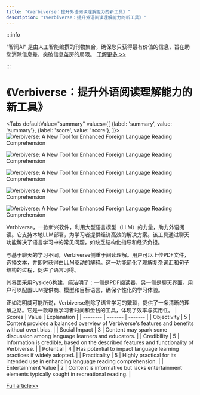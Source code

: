 ```yaml
---
title: "《Verbiverse：提升外语阅读理解能力的新工具》"
description: "《Verbiverse：提升外语阅读理解能力的新工具》"
---
```



:::info

“智闻AI“ 是由人工智能编撰的刊物集合，确保您只获得最有价值的信息，旨在助您消除信息差，突破信息茧房的局限。  [了解更多 >>](/)

:::

# 《Verbiverse：提升外语阅读理解能力的新工具》


<Tabs
	defaultValue="summary"
	values={[
	{label: 'summary', value: 'summary'},
	{label: 'score', value: 'score'},
]}>
<TabItem value="summary">
<img
  src="https://image.informedainews.com/2024/06/Tec-htU-1718077453-0.jpg"
  alt="Verbiverse: A New Tool for Enhanced Foreign Language Reading Comprehension"
/>

<img
  src="https://image.informedainews.com/2024/06/Tec-9bM-1718077453-1.jpg"
  alt="Verbiverse: A New Tool for Enhanced Foreign Language Reading Comprehension"
/>

<img
  src="https://image.informedainews.com/2024/06/Tec-EgS-1718077453-2.jpg"
  alt="Verbiverse: A New Tool for Enhanced Foreign Language Reading Comprehension"
/>

<img
  src="https://image.informedainews.com/2024/06/Tec-8Vd-1718077453-3.jpg"
  alt="Verbiverse: A New Tool for Enhanced Foreign Language Reading Comprehension"
/>

<img
  src="https://image.informedainews.com/2024/06/Tec-Gyh-1718077453-4.jpg"
  alt="Verbiverse: A New Tool for Enhanced Foreign Language Reading Comprehension"
/>



Verbiverse，一款新兴软件，利用大型语言模型（LLM）的力量，助力外语阅读。它支持本地LLM部署，为学习者提供经济高效的解决方案。该工具通过聊天功能解决了语言学习中的常见问题，如缺乏结构化指导和经济负担。

与基于聊天的学习不同，Verbiverse侧重于阅读理解。用户可以上传PDF文件，选择文本，并即时获得由LLM驱动的解释。这一功能简化了理解复杂词汇和句子结构的过程，促进了语言习得。

其界面采用Pyside6构建，简洁明了：一侧是PDF阅读器，另一侧是聊天界面。用户可以配置LLM提供商、模型和目标语言，确保个性化的学习体验。

正如海明威可能所说，Verbiverse剔除了语言学习的繁琐，提供了一条清晰的理解之路。它是一款尊重学习者时间和金钱的工具，体现了效率与实用性。
</TabItem>
<TabItem value="score">
	| Scores     | Value   | Explanation |
	| -------- | ------- | ------- |
	| Objectivity  | 5    | Content provides a balanced overview of Verbiverse's features and benefits without overt bias.    |
	| Social Impact | 3     | Content may spark some discussion among language learners and educators.    |
	| Credibility    | 5    | Information is credible, based on the described features and functionality of Verbiverse.    |
	| Potential    | 4    | Has potential to impact language learning practices if widely adopted.    |
	| Practicality    | 5    | Highly practical for its intended use in enhancing language reading comprehension.    |
	| Entertainment Value    | 2    | Content is informative but lacks entertainment elements typically sought in recreational reading.    |
</TabItem>
</Tabs>

[Full article>>](https://sspai.com/post/89483)
